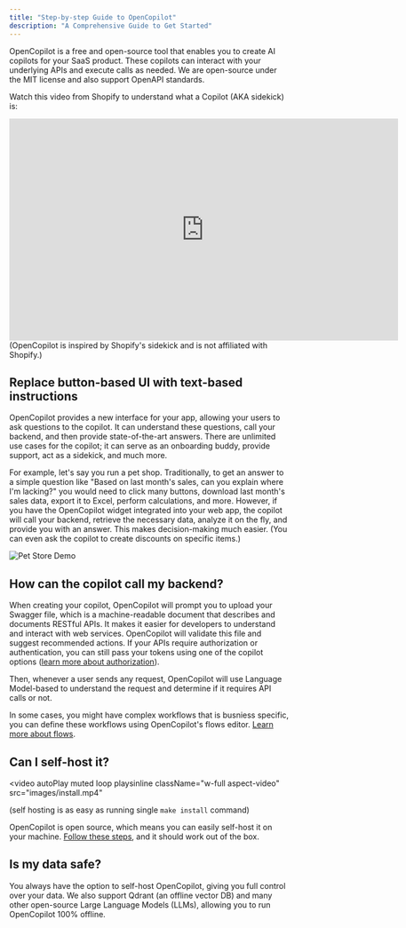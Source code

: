 ```yaml
---
title: "Step-by-step Guide to OpenCopilot"
description: "A Comprehensive Guide to Get Started"
---
```


OpenCopilot is a free and open-source tool that enables you to create AI copilots for your SaaS product. These copilots can interact with your underlying APIs and execute calls as needed. We are open-source under the MIT license and also support OpenAPI standards.

Watch this video from Shopify to understand what a Copilot (AKA sidekick) is:
<iframe
    width="700"
    height="400"
    src="https://www.youtube.com/embed/HVvbY7A7lIQ"
    title="YouTube video player"
    frameBorder="0"
    allow="accelerometer; autoplay; clipboard-write; encrypted-media; gyroscope; picture-in-picture"
    allowFullScreen
></iframe>
(OpenCopilot is inspired by Shopify's sidekick and is not affiliated with Shopify.)

## Replace button-based UI with text-based instructions

OpenCopilot provides a new interface for your app, allowing your users to ask questions to the copilot. It can understand these questions, call your backend, and then provide state-of-the-art answers. There are unlimited use cases for the copilot; it can serve as an onboarding buddy, provide support, act as a sidekick, and much more.

For example, let's say you run a pet shop. Traditionally, to get an answer to a simple question like "Based on last month's sales, can you explain where I'm lacking?" you would need to click many buttons, download last month's sales data, export it to Excel, perform calculations, and more. However, if you have the OpenCopilot widget integrated into your web app, the copilot will call your backend, retrieve the necessary data, analyze it on the fly, and provide you with an answer. This makes decision-making much easier. (You can even ask the copilot to create discounts on specific items.)

![Pet Store Demo](/images/pet-store-demo.png)

## How can the copilot call my backend?

When creating your copilot, OpenCopilot will prompt you to upload your Swagger file, which is a machine-readable document that describes and documents RESTful APIs. It makes it easier for developers to understand and interact with web services. OpenCopilot will validate this file and suggest recommended actions. If your APIs require authorization or authentication, you can still pass your tokens using one of the copilot options ([learn more about authorization](authorization)).

Then, whenever a user sends any request, OpenCopilot will use Language Model-based to understand the request and determine if it requires API calls or not.

In some cases, you might have complex workflows that is busniess specific, you can define these workflows using OpenCopilot's flows editor. [Learn more about flows](flows).

## Can I self-host it?

<video
    autoPlay
    muted
    loop
    playsinline
    className="w-full aspect-video"
    src="images/install.mp4"
></video>
(self hosting is as easy as running single `make install` command)

OpenCopilot is open source, which means you can easily self-host it on your machine. [Follow these steps](introduction#setting-up), and it should work out of the box.

## Is my data safe?

You always have the option to self-host OpenCopilot, giving you full control over your data. We also support Qdrant (an offline vector DB) and many other open-source Large Language Models (LLMs), allowing you to run OpenCopilot 100% offline.

